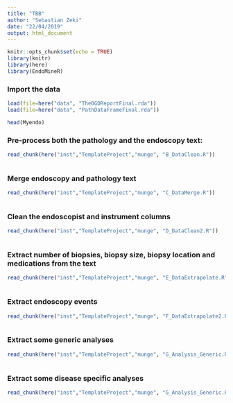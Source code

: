 ```yaml
---
title: "TBB"
author: "Sebastian Zeki"
date: "22/04/2019"
output: html_document
---
```


```r
knitr::opts_chunk$set(echo = TRUE)
library(knitr)
library(here)
library(EndoMineR)

```


### Import the data
```r
load(file=here("data", "TheOGDReportFinal.rda"))
load(file=here("data", "PathDataFrameFinal.rda"))

head(Myendo)
```

### Pre-process both the pathology and the endoscopy text:
```r
read_chunk(here("inst","TemplateProject","munge", "B_DataClean.R"))
```

```r
```

### Merge endoscopy and pathology text
```r
read_chunk(here("inst","TemplateProject","munge", "C_DataMerge.R"))
```

```r
```

### Clean the endoscopist and instrument columns
```r
read_chunk(here("inst","TemplateProject","munge", "D_DataClean2.R"))
```

```r
```

### Extract number of biopsies, biopsy size, biopsy location and medications from the text
```r
read_chunk(here("inst","TemplateProject","munge", "E_DataExtrapolate.R"))
```

```r

```

### Extract endoscopy events
```r
read_chunk(here("inst","TemplateProject","munge", "F_DataExtrapolate2.R"))
```

```r

```

### Extract some generic analyses
```r
read_chunk(here("inst","TemplateProject","munge", "G_Analysis_Generic.R"))
```

```r

```

### Extract some disease specific analyses
```r
read_chunk(here("inst","TemplateProject","munge", "G_Analysis_Generic.R"))
```

```r

```